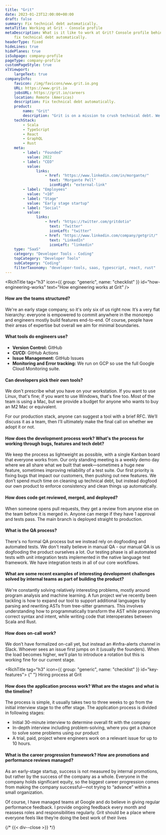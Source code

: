 ```yaml
---
title: "Grit"
date: 2023-01-23T12:00:00+00:00
draft: false
summary: Fix technical debt automatically.
metaTitle: Working at Grit - Console profile
metaDescription: What is it like to work at Grit? Console profile behind the scenes at Grit -
    fix technical debt automatically.
headerType: fixed
hideLines: true
hidePlanes: true
isSubpage: company-profile
pageType: company-profile
customPageStyle: true
xlViewport:
    largeText: true
companyInfo:
    favicon: /img/favicons/www.grit.io.png
    URL: https://www.grit.io
    jobsURL: https://grit.io/careers
    location: Remote (Americas)
    description: Fix technical debt automatically.
    product:
        name: "Grit"
        description: "Grit is on a mission to crush technical debt. We believe that a big challenge in the next decade will be crumbling digital infrastructure. Our entire modern economy runs on code, but we haven’t developed appropriate tools to ensure software remains reliable over time. Companies know that technical debt threatens the reliability of their services and slows down the pace of innovation, but struggle to find enough engineering talent to fix issues—most software maintenance today is still done manually and delayed as long as possible. We believe there is a better way: we’re building Grit, a query language for automatically maintaining software. Underneath, we use advanced parsing, static analysis, and machine learning to make the magic happen."
    techStack:
        - Scala
        - TypeScript
        - React
        - GraphQL
        - Rust
    meta:
        - label: "Founded"
          value: 2022
        - label: "CEO"
          value:
              links:
                  - href: "https://www.linkedin.com/in/morgante/"
                    text: "Morgante Pell"
                    iconRight: "external-link"
        - label: "Employees"
          value: "<10"
        - label: "Stage"
          value: "Early stage startup"
        - label: "Social"
          value:
              links:
                  - href: "https://twitter.com/gritdotio"
                    text: "Twitter"
                    iconLeft: "twitter"
                  - href: "https://www.linkedin.com/company/getgrit/"
                    text: "LinkedIn"
                    iconLeft: "linkedin"
    type: "SaaS"
    category: "Developer Tools - Coding"
    topCategory: "Developer Tools"
    subCategory: "Coding"
    filterTaxonomy: "developer-tools, saas, typescript, react, rust"
---
```


<span id="wrapper-1" className="nav-anchor" anchor-name="how-engineering-works"></span>

<RichTitle tag="h3" icon={{ group: "generic", name: "checklist" }} id="how-engineering-works" text="How engineering works at Grit" />

#### How are the teams structured?

We're an early stage company, so it's only six of us right now. It’s a very flat
hierarchy: everyone is empowered to commit anywhere in the monorepo and
engineers mostly build features end-to-end. Of course, people have their areas
of expertise but overall we aim for minimal boundaries.

#### What tools do engineers use?

-   **Version Control:** GitHub
-   **CI/CD:** GitHub Actions
-   **Issue Management:** GitHub Issues
-   **Monitoring and Error tracking:** We run on GCP so use the full Google Cloud
    Monitoring suite.

#### Can developers pick their own tools?

We don't prescribe what you have on your workstation. If you want to use Linux,
that's fine; if you want to use Windows, that's fine too. Most of the team is
using a Mac, but we provide a budget for anyone who wants to buy an M2 Mac or
equivalent.

For our production stack, anyone can suggest a tool with a brief RFC. We’ll
discuss it as a team, then I’ll ultimately make the final call on whether we
adopt it or not.

#### How does the development process work? What's the process for working through bugs, features and tech debt?

We keep the process as lightweight as possible, with a single Kanban board that
everyone works from. Our only standing meeting is a weekly demo day where we all
share what we built that week—sometimes a huge new feature, sometimes improving
reliability of a test suite. Our first priority is fixing bugs that impact our
customers, then pushing out new features. We don’t spend much time on cleaning
up technical debt, but instead dogfood our own product to enforce consistency
and clean things up automatically.

#### How does code get reviewed, merged, and deployed?

When someone opens pull requests, they get a review from anyone else on the team
before it is merged in. Anyone can merge if they have 1 approval and tests pass.
The main branch is deployed straight to production.

#### What is the QA process?

There's no formal QA process but we instead rely on dogfooding and automated
tests. We don't really believe in manual QA - our manual QA is us dogfooding the
product ourselves a lot. Our testing phase is all automated tests with unit
integration tests implemented in the native language test framework. We have
integration tests in all of our core workflows.

#### What are some recent examples of interesting development challenges solved by internal teams as part of building the product?

We're constantly solving relatively interesting problems, mostly around program
analysis and machine learning. A fun project we’ve recently been tackling is how
to expand our tool to support additional languages by parsing and rewriting ASTs
from tree-sitter grammars. This involves understanding how to programmatically
transform the AST while preserving correct syntax and intent, while writing code
that interoperates between Scala and Rust.

#### How does on-call work?

We don’t have formalized on-call yet, but instead an #infra-alerts channel in
Slack. Whoever sees an issue first jumps on it (usually the founders). When the
load becomes higher, we’ll plan to introduce a rotation but this is working fine
for our current stage.

<span id="wrapper-2" className="nav-anchor" anchor-name="hiring-process"></span>

<RichTitle tag="h3" icon={{ group: "generic", name: "checklist" }} id="key-features">
    {" "}
    Hiring process at Grit
</RichTitle>

#### How does the application process work? What are the stages and what is the timeline?

The process is simple, it usually takes two to three weeks to go from the
initial interview stage to the offer stage. The application process is divided
in following stages:

-   Initial 30-minute interview to determine overall fit with the company
-   In-depth interview including problem-solving, where you get a chance to solve
    some problems using our product
-   A trial, paid, project where engineers work on a relevant issue for up to 10
    hours.

#### What is the career progression framework? How are promotions and performance reviews managed?

As an early-stage startup, success is not measured by internal promotions, but
rather by the success of the company as a whole. Everyone in the company holds
significant equity, so the biggest career progression comes from making the
company successful—not trying to “advance” within a small organization.

Of course, I have managed teams at Google and do believe in giving regular
performance feedback. I provide ongoing feedback every month and reassess roles
and responsibilities regularly. Grit should be a place where everyone feels like
they’re doing the best work of their lives

{/* {{< div--close >}} */}
